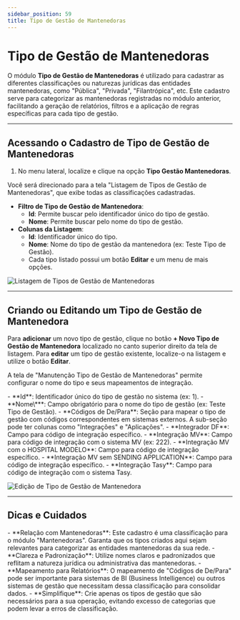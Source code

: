 ```yaml
---
sidebar_position: 59
title: Tipo de Gestão de Mantenedoras
---
```



# Tipo de Gestão de Mantenedoras

O módulo **Tipo de Gestão de Mantenedoras** é utilizado para cadastrar as diferentes classificações ou naturezas jurídicas das entidades mantenedoras, como "Pública", "Privada", "Filantrópica", etc. Este cadastro serve para categorizar as mantenedoras registradas no módulo anterior, facilitando a geração de relatórios, filtros e a aplicação de regras específicas para cada tipo de gestão.

---

## Acessando o Cadastro de Tipo de Gestão de Mantenedoras

1.  No menu lateral, localize e clique na opção **Tipo Gestão Mantenedoras**.

Você será direcionado para a tela "Listagem de Tipos de Gestão de Mantenedoras", que exibe todas as classificações cadastradas.

-   **Filtro de Tipo de Gestão de Mantenedora**:
    -   **Id**: Permite buscar pelo identificador único do tipo de gestão.
    -   **Nome**: Permite buscar pelo nome do tipo de gestão.
-   **Colunas da Listagem**:
    -   **Id**: Identificador único do tipo.
    -   **Nome**: Nome do tipo de gestão da mantenedora (ex: Teste Tipo de Gestão).
    -   Cada tipo listado possui um botão **Editar** e um menu de mais opções.

![Listagem de Tipos de Gestão de Mantenedoras](/img/lista_mnt_g.png)

---

## Criando ou Editando um Tipo de Gestão de Mantenedora

Para **adicionar** um novo tipo de gestão, clique no botão **+ Novo Tipo de Gestão de Mantenedora** localizado no canto superior direito da tela de listagem.
Para **editar** um tipo de gestão existente, localize-o na listagem e utilize o botão **Editar**.

A tela de "Manutenção Tipo de Gestão de Mantenedoras" permite configurar o nome do tipo e seus mapeamentos de integração.

<Admonition type="info" title="Campos de Cadastro do Tipo de Gestão">
-   **Id**: Identificador único do tipo de gestão no sistema (ex: 1).
-   **Nome\***: Campo obrigatório para o nome do tipo de gestão (ex: Teste Tipo de Gestão).
-   **Códigos de De/Para**: Seção para mapear o tipo de gestão com códigos correspondentes em sistemas externos. A sub-seção pode ter colunas como "Integrações" e "Aplicações".
    -   **Integrador DF**: Campo para código de integração específico.
    -   **Integração MV**: Campo para código de integração com o sistema MV (ex: 222).
    -   **Integração MV com o HOSPITAL MODELO**: Campo para código de integração específico.
    -   **Integração MV sem SENDING APPLICATION**: Campo para código de integração específico.
    -   **Integração Tasy**: Campo para código de integração com o sistema Tasy.

</Admonition>

![Edição de Tipo de Gestão de Mantenedora](/img/edit_mnt_g.png)

---

## Dicas e Cuidados

<Admonition type="tip" title="Boas Práticas no Cadastro de Tipos de Gestão">
-   **Relação com Mantenedoras**: Este cadastro é uma classificação para o módulo "Mantenedoras". Garanta que os tipos criados aqui sejam relevantes para categorizar as entidades mantenedoras da sua rede.
-   **Clareza e Padronização**: Utilize nomes claros e padronizados que reflitam a natureza jurídica ou administrativa das mantenedoras.
-   **Mapeamento para Relatórios**: O mapeamento de "Códigos de De/Para" pode ser importante para sistemas de BI (Business Intelligence) ou outros sistemas de gestão que necessitam dessa classificação para consolidar dados.
-   **Simplifique**: Crie apenas os tipos de gestão que são necessários para a sua operação, evitando excesso de categorias que podem levar a erros de classificação.
</Admonition>